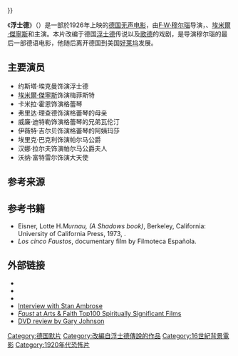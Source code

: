 {{About|1926年的德国默片|其他含义|浮士德_(消歧義)}}
{{Infobox film
| name           = 浮士德<br>{{lang|de|Faust}}
| image          = Faust-1926-Poster-MGM.jpg
| caption        = 
| writer         = 汉斯·基瑟（{{lang|en|Hans Kyser}}）
| director       = [[F·W·穆尔瑙|F·W·穆尔瑙]]
| cinematography = 卡尔·霍夫曼（{{lang|en|Carl Hoffman}}）
| editing        = 
| distributor    = [[乌发电影公司|乌发电影公司]]（德国）<br>[[米高梅|米高梅]]（美国）
| released       = {{Film date|1926|09|14|奥地利|1926|12|05|美国|df=y}}
| runtime        = 106分钟
| language       = [[默片|默片]]<br>[[德语|德语]]字幕
| country        = [[魏玛共和国|魏玛共和国]]
| budget         = 二百万马克<ref>{{cite web|url=http://www.filmhistoriker.de/films/faust.htm|title=Faust, eine deutsche Volkssage (GER 1926)|publisher=''filmhistoriker.de''|access-date=2018-09-13|archive-date=2021-01-18|archive-url=https://web.archive.org/web/20210118165432/http://www.filmhistoriker.de/films/faust.htm|dead-url=no}}</ref>{{|1926|12|05|US|df=y}}
}}

《'''浮士德'''》（{{lang-de|''Faust – Eine deutsche Volkssage''}}）是一部於1926年上映的[[德国|德国]][[无声电影|无声电影]]，由[[F·W·穆尔瑙|F·W·穆尔瑙]]导演，{{link-en|格斯塔·伊克曼|Gösta Ekman (senior)}}、[[埃米爾·傑寧斯|埃米爾·傑寧斯]]和{{link-en|卡米拉·霍恩|Camilla Horn}}主演。本片改编于德国[[浮士德|浮士德]]传说以及[[歌德|歌德]]的戏剧，是导演穆尔瑙的最后一部德语电影，他随后离开德国到美国[[好莱坞|好莱坞]]发展。

==主要演员==
* 约斯塔·埃克曼饰演浮士德
* [[埃米爾·傑寧斯|埃米爾·傑寧斯]]饰演梅菲斯特
* 卡米拉·霍恩饰演格蕾琴
* 弗里达·理查德饰演格蕾琴的母亲
* 威廉·迪特勒饰演格蕾琴的兄弟瓦伦汀
* 伊薇特·吉尔贝饰演格蕾琴的阿姨玛莎
* 埃里克·巴克利饰演帕尔马公爵
* 汉娜·拉尔夫饰演帕尔马公爵夫人
* 沃纳·富特雷尔饰演大天使

==参考来源==
{{reflist}}

==参考书籍==
*Eisner, Lotte H.''Murnau, (A Shadows book)'', Berkeley, California: University of California Press, 1973, {{ISBN|978-0-520-02425-0}}.
*''Los cinco Faustos'', documentary film by Filmoteca Española.

== 外部链接 ==
* {{douban}}
* {{imdb title|id=0016847|title=Faust}}
* {{Amg movie|16943|Faust}}
* [https://web.archive.org/web/20070927183247/http://www.cultcargo.net/modules/AMS/article.php?storyid=28 Interview with Stan Ambrose]
* [http://artsandfaith.com/t100/faust.html ''Faust'' at Arts & Faith Top100 Spiritually Significant Films] {{Wayback|url=http://artsandfaith.com/t100/faust.html |date=20130808025749 }}
* [http://www.imagesjournal.com/issue10/reviews/murnau/text.htm DVD review by Gary Johnson] {{Wayback|url=http://www.imagesjournal.com/issue10/reviews/murnau/text.htm |date=20210410134823 }}

{{Authority control}}
{{DEFAULTSORT:Faust}}
[[Category:德国默片|Category:德国默片]]
[[Category:改編自浮士德傳說的作品|Category:改編自浮士德傳說的作品]]
[[Category:16世紀背景電影|Category:16世紀背景電影]]
[[Category:1920年代恐怖片|Category:1920年代恐怖片]]